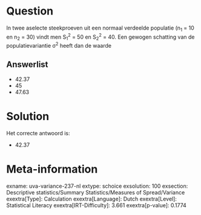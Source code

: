 Question
========

In twee aselecte steekproeven uit een normaal verdeelde populatie (n~1~
= 10 en n~2~ = 30) vindt men S~1~^2^ = 50 en S~2~^2^ = 40. Een gewogen
schatting van de populatievariantie σ^2^ heeft dan de waarde


Answerlist
----------

* 42.37
* 45
* 47.63

Solution
========

Het correcte antwoord is: 

* 42.37

Meta-information
================
exname: uva-variance-237-nl
extype: schoice
exsolution: 100
exsection: Descriptive statistics/Summary Statistics/Measures of Spread/Variance
exextra[Type]: Calculation
exextra[Language]: Dutch
exextra[Level]: Statistical Literacy
exextra[IRT-Difficulty]: 3.661
exextra[p-value]: 0.1774
